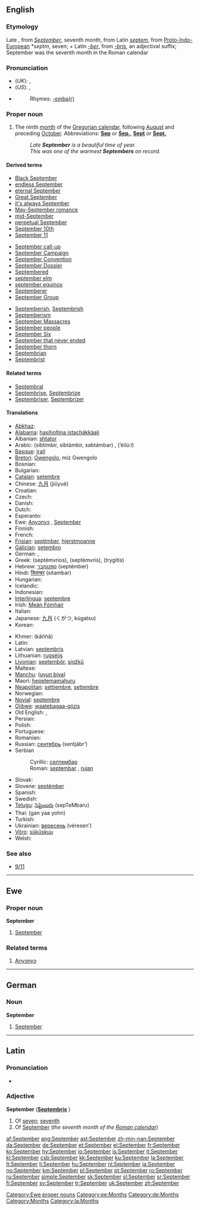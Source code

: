 {{see|september}}
==English==

===Etymology===
Late {{OE.}}, from  {{L.}} ''[[September#Latin|September]]'', seventh month, from Latin ''[[septem]]'', from [[Proto-Indo-European]] *''septm'', seven; + Latin ''[[-ber]]'', from ''[[-bris]]'', an adjectival suffix; September was the seventh month in the Roman calendar<!--encyclopedic info: . The old Roman calendar began the year in January, (named after the Roman god of fortune, Janus), and September was the seventh month. Afterwards, Julius Augustus named two more then-29 day periods after himself and September came to be as we know it in the Gregorian Calendar, the ninth month.-->

===Pronunciation===
*(''UK''): {{IPA|/sɛpˈtɛmbə/}}, {{SAMPA|/sEp"tEmb@/}}
*(''US''): {{AHD|sĕp-tĕmʹbər}} {{IPA|/sɛpˈtɛmbɚ/}}, {{SAMPA|/sEp"tEmb@`/}}
*{{audio|en-us-September.ogg|Audio (US)}}
*:Rhymes: [[Rhymes:English:-ɛmbə(r)|-ɛmbə(r)]]

===Proper noun===
{{en-proper noun|s|-}}

# The ninth [[month]] of the [[Gregorian calendar]], following [[August]] and preceding [[October]]. Abbreviations: '''[[Sep]]''' or '''[[Sep.]]''', '''[[Sept]]''' or '''[[Sept.]]'''
#:''Late '''September''' is a beautiful time of year.''
#:''This was one of the warmest '''Septembers''' on record.''

====Derived terms====
{{top3}}
*[[w:Black September|Black September]]
*[[endless September]]
*[[eternal September]]
*[[Great September]]
*[[it's always September]]
*[[May-September romance]]
*[[mid-September]]
*[[perpetual September]]
*[[September 10th]]
*[[September 11]]
{{mid3}}
*[[September call-up]]
*[[w:September Campaign|September Campaign]]
*[[w:September Convention|September Convention]]
*[[w:September Dossier|September Dossier]]
*[[Septembered]]
*[[september elm]]
*[[september equinox]]
*[[Septemberer]]
*[[w:September Group|September Group]]
{{mid3}}
*[[Septemberish]], [[Septembrish]]
*[[Septemberism]]
*[[w:September Massacres|September Massacres]]
*[[September people]]
*[[w:September Six|September Six]]
*[[September that never ended]]
*[[September thorn]]
*[[Septembrian]]
*[[Septembrist]]
{{bottom}}

====Related terms====
*[[Septembral]]
*[[Septembrise]], [[Septembrize]]
*[[Septembriser]], [[Septembrizer]]

====Translations====
{{trans-top|ninth month of the Gregorian calendar}}
*[[Abkhaz]]: {{RUchar|[[цәыббра]]}} {{IPAchar|(cwəbbra)}}
*[[Alabama]]: [[hasiholtina istachákkàali]]
*Albanian: [[shtator]]
*Arabic: {{ARchar|[[سبتمبر|سبْتمْبر]]}} (sibtímbir, sibtámbir, sabtámbar) {{m}}, {{ARchar|[[ايلول|أيْلولٌ]]}} (’éilú:l) {{m}}
*[[Basque]]: [[irail]]
*[[Breton]]: [[Gwengolo]], miz Gwengolo
* Bosnian: {{t-|bs|septembar|m}}
* Bulgarian: {{t+|bg|септември|m|tr=septémvri|sc=Cyrl}}
*[[Catalan]]: [[setembre]]
*Chinese: [[九月]] (jiǔyuè)
* Croatian: {{t-|hr|rujan|m}}
* Czech: {{t-|cs|září|n}}
* Danish: {{t+|da|september}}
* Dutch: {{t+|nl|september}}
*Esperanto: {{t-|eo|septembro|xs=Esperanto}}
*Ewe: [[Anyɔnyɔ]] {{n}}, [[#English|September]] {{n}}
* Finnish: {{t+|fi|syyskuu}}
*French: {{t+|fr|septembre|m}}
*[[Frisian]]: [[septimber]], [[hjerstmoanne]]
*[[Galician]]: [[setembro]] {{m}}
*German: {{t+|de|September|m}}, {{t|de|Scheiding|m}}
*Greek: {{t|el|Σεπτέμβριος|m|sc=Grek}} (septémvrios), {{t|el|Σεπτέμβρης|m|sc=Grek}} (septémvris), {{t|el|Τρυγητής|m|sc=Grek}} (trygitís)
*Hebrew: [[ספטמבר|סֶפְּטֶמְבֶּר]] (septémber)
*Hindi: [[सितम्बर]] (sitambar)
* Hungarian: {{t+|hu|szeptember}}
* Icelandic: {{t+|is|september}}
* Indonesian: {{t-|id|september|xs=Indonesian}}
*[[Interlingua]]: [[septembre]]
*Irish: [[Meán Fómhair]]
* Italian: {{t+|it|settembre|m}}
*Japanese: [[九月]] (くがつ, kúgatsu)
*Korean: {{t+|ko|구월|tr=guwol|sc=KOchar}}
{{trans-mid}}
*Khmer: {{KMchar|[[កញ្ញា]]}} (kăññā)
* Latin: {{t+|la|September|m}}
*Latvian: [[septembris]] {{m}}
*Lithuanian: [[rugsėjis]] {{m}}
*[[Livonian]]: [[septembõr]], [[sigžkū]]
* Maltese: {{t|mt|Settembru|xs=Maltese}}
*[[Manchu]]: ([[uyun biya]])
*Maori: [[hepetemamahuru]]
*[[Neapolitan]]: [[settiembre]], [[settembre]]
* Norwegian: {{t+|no|september}}
*[[Novial]]: [[septembre]]
*[[Ojibwe]]: [[waatebagaa-giizis]]
* Old English: {{t-|ang|hærfestmonaþ|m|alt=hærfestmōnaþ|xs=Old English}}, {{t-|ang|haligmonaþ|m|alt=hāliġmōnaþ|xs=Old English}}
* Persian: {{t-|fa|سپتامبر|tr=septâmbr|sc=FAchar|xs=Persian}}
* Polish: {{t+|pl|wrzesień|m}}
* Portuguese: {{t+|pt|setembro|m}}
* Romanian: {{t+|ro|septembrie}}
*Russian: [[сентябрь]] (sentjábr’) {{m}}
*Serbian
*:Cyrillic: [[септембар#Serbian|септембар]] {{m}}
*:Roman: [[septembar#Serbian|septembar]] {{m}}, [[rujan]] {{m}}
* Slovak: {{t+|sk|september|m}}
*Slovene: [[septêmber]] {{m}}
*Spanish: {{t+|es|septiembre|m}}
* Swedish: {{t+|sv|september}}
*[[Telugu]]: [[సెప్టెంబరు]] (sepTeMbaru)
*Thai: {{THchar|[[กันยายน]]}} (gan yaa yohn)
* Turkish: {{t+|tr|eylül}}
*Ukrainian: [[вересень]] (véresen’) {{m}}
*[[Võro]]: [[süküskuu]]
* Welsh: {{t-|cy|Medi|m|xs=Welsh}}
{{trans-bottom}}

===See also===
*[[9/11]]

----

==Ewe==

===Proper noun===
'''September'''

# [[#English|September]]

===Related terms===
# [[Anyɔnyɔ]]

[[Category:Ewe proper nouns]]
[[Category:ee:Months]]

----

==German==

===Noun===
'''September''' {{m}}

# [[September#English|September]]

[[Category:de:Months]]

----

==Latin==

===Pronunciation===
*{{IPA|/sɛːpˈtɛːm.bɛr/}}

===Adjective===
'''September''' {{m}} ('''[[Septembris]]''' {{f}})

# Of [[seven]]; [[seventh]]
# Of [[#English|September]] (''the seventh month of the [[w:Roman calendar|Roman calendar]]'')

[[Category:Months]]
[[Category:la:Months]]

[[af:September]]
[[ang:September]]
[[ast:September]]
[[zh-min-nan:September]]
[[da:September]]
[[de:September]]
[[et:September]]
[[el:September]]
[[fr:September]]
[[ko:September]]
[[hy:September]]
[[io:September]]
[[is:September]]
[[it:September]]
[[kl:September]]
[[csb:September]]
[[kk:September]]
[[ku:September]]
[[la:September]]
[[lt:September]]
[[li:September]]
[[hu:September]]
[[nl:September]]
[[ja:September]]
[[no:September]]
[[km:September]]
[[pl:September]]
[[pt:September]]
[[ro:September]]
[[ru:September]]
[[simple:September]]
[[sk:September]]
[[sl:September]]
[[sr:September]]
[[fi:September]]
[[sv:September]]
[[tr:September]]
[[uk:September]]
[[zh:September]]